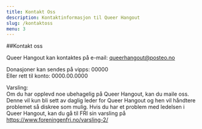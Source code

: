 ```yaml
---
title: Kontakt Oss
description: Kontaktinformasjon til Queer Hangout
slug: /kontaktoss
menu: 3
---
```


##Kontakt oss  

Queer Hangout kan kontaktes på e-mail: queerhangout@posteo.no  

Donasjoner kan sendes på vipps: 00000  
Eller rett til konto: 0000.00.0000  


  
Varsling:  
Om du har opplevd noe ubehagelig på Queer Hangout, kan du maile oss. Denne vil kun bli sett av daglig leder for Queer Hangout og hen vil håndtere problemet så diskree som mulig. Hvis du har et problem med ledelsen i Queer Hangout, kan du gå til FRI sin varsling på https://www.foreningenfri.no/varsling-2/
